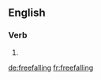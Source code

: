 ==English==

===Verb===
{{head|en}}

# {{present participle of|freefall}}

[[de:freefalling]]
[[fr:freefalling]]